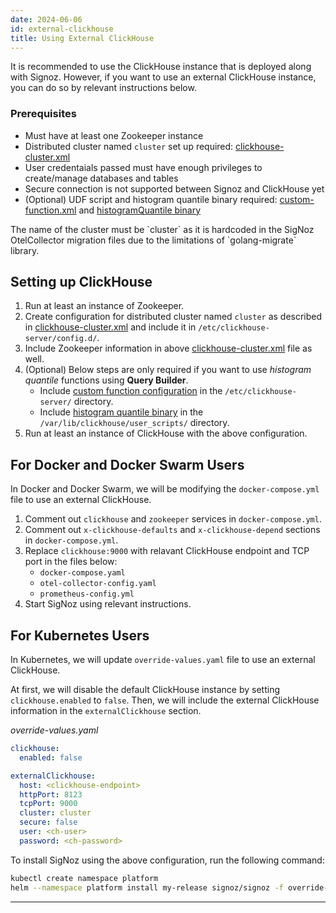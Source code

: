 ```yaml
---
date: 2024-06-06
id: external-clickhouse
title: Using External ClickHouse
---
```


<SigNozCloud />

It is recommended to use the ClickHouse instance that is deployed along with Signoz.
However, if you want to use an external ClickHouse instance, you can do so by relevant
instructions below.

### Prerequisites

- Must have at least one Zookeeper instance
- Distributed cluster named `cluster` set up required: [clickhouse-cluster.xml][3]
- User credentaials passed must have enough privileges to create/manage databases and tables
- Secure connection is not supported between Signoz and ClickHouse yet
- (Optional) UDF script and histogram quantile binary required: [custom-function.xml][1]
and [histogramQuantile binary][2]

<Admonition type="info">
The name of the cluster must be `cluster` as it is hardcoded in the SigNoz OtelCollector
migration files due to the limitations of `golang-migrate` library.
</Admonition>

## Setting up ClickHouse

1. Run at least an instance of Zookeeper.
2. Create configuration for distributed cluster named `cluster` as described in
    [clickhouse-cluster.xml][3] and include it in `/etc/clickhouse-server/config.d/`.
3. Include Zookeeper information in above [clickhouse-cluster.xml][3] file as well.
4. (Optional) Below steps are only required if you want to use _histogram quantile_ 
    functions using **Query Builder**.
    - Include [custom function configuration][1] in the `/etc/clickhouse-server/` directory.
    - Include [histogram quantile binary][2] in the `/var/lib/clickhouse/user_scripts/` directory.
5. Run at least an instance of ClickHouse with the above configuration.

## For Docker and Docker Swarm Users

In Docker and Docker Swarm, we will be modifying the `docker-compose.yml` file to use an
external ClickHouse.

1. Comment out `clickhouse` and `zookeeper` services in `docker-compose.yml`.
2. Comment out `x-clickhouse-defaults` and `x-clickhouse-depend` sections
    in `docker-compose.yml`.
3. Replace `clickhouse:9000` with relavant ClickHouse endpoint and TCP port in the files below:
    - `docker-compose.yaml`
    - `otel-collector-config.yaml`
    - `prometheus-config.yml`
4. Start SigNoz using relevant instructions.

## For Kubernetes Users

In Kubernetes, we will update `override-values.yaml` file to use an external ClickHouse.

At first, we will disable the default ClickHouse instance by setting `clickhouse.enabled` to `false`.
Then, we will include the external ClickHouse information in the `externalClickhouse` section.

_override-values.yaml_

```yaml
clickhouse:
  enabled: false

externalClickhouse:
  host: <clickhouse-endpoint>
  httpPort: 8123
  tcpPort: 9000
  cluster: cluster
  secure: false
  user: <ch-user>
  password: <ch-password>
```

To install SigNoz using the above configuration, run the following command:

```bash
kubectl create namespace platform
helm --namespace platform install my-release signoz/signoz -f override-values.yaml
```

---

[1]: https://github.com/SigNoz/signoz/blob/develop/deploy/docker/clickhouse-setup/custom-function.xml
[2]: https://github.com/SigNoz/signoz/blob/develop/deploy/docker/clickhouse-setup/user_scripts/histogramQuantile
[3]: https://github.com/SigNoz/signoz/blob/develop/deploy/docker/clickhouse-setup/clickhouse-cluster.xml
